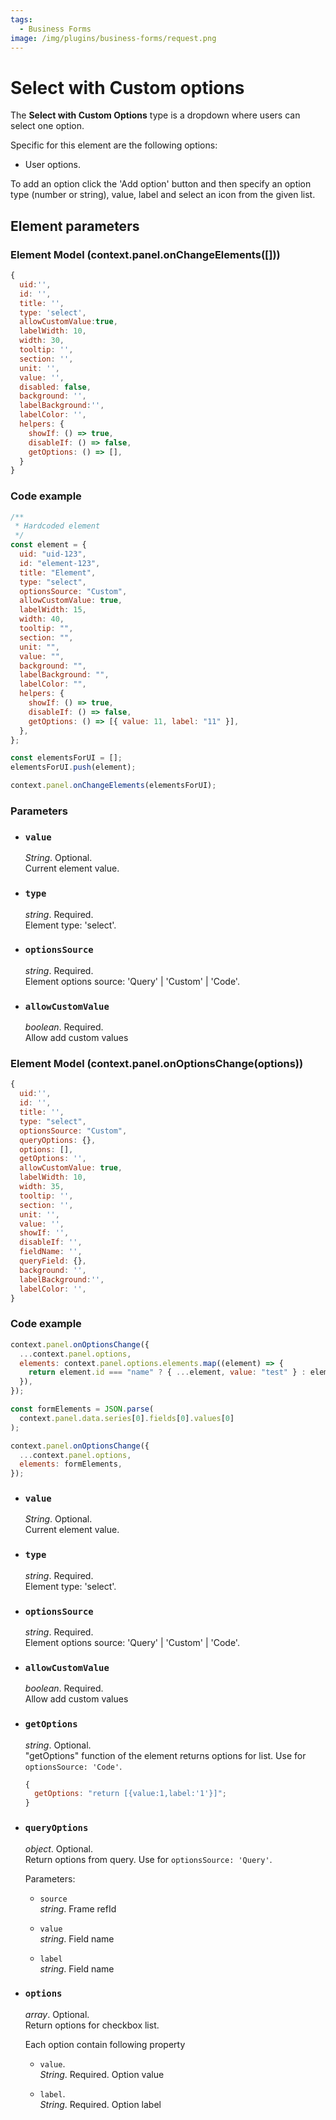 ```yaml
---
tags:
  - Business Forms
image: /img/plugins/business-forms/request.png
---
```



# Select with Custom options

The **Select with Custom Options** type is a dropdown where users can select one option.

Specific for this element are the following options:

- User options.

To add an option click the 'Add option' button and then specify an option type (number or string), value, label and select an icon from the given list.

## Element parameters

### Element Model (context.panel.onChangeElements([]))

<InfoUseChangeElements />

```js
{
  uid:'',
  id: '',
  title: '',
  type: 'select',
  allowCustomValue:true,
  labelWidth: 10,
  width: 30,
  tooltip: '',
  section: '',
  unit: '',
  value: '',
  disabled: false,
  background: '',
  labelBackground:'',
  labelColor: '',
  helpers: {
    showIf: () => true,
    disableIf: () => false,
    getOptions: () => [],
  }
}
```

### Code example

```javascript
/**
 * Hardcoded element
 */
const element = {
  uid: "uid-123",
  id: "element-123",
  title: "Element",
  type: "select",
  optionsSource: "Custom",
  allowCustomValue: true,
  labelWidth: 15,
  width: 40,
  tooltip: "",
  section: "",
  unit: "",
  value: "",
  background: "",
  labelBackground: "",
  labelColor: "",
  helpers: {
    showIf: () => true,
    disableIf: () => false,
    getOptions: () => [{ value: 11, label: "11" }],
  },
};

const elementsForUI = [];
elementsForUI.push(element);

context.panel.onChangeElements(elementsForUI);
```

<BaseChangeElements />

### Parameters

- ### `value`

  _String_. Optional.  
   Current element value.

- ### `type`

  _string_. Required.  
  Element type: 'select'.

- ### `optionsSource`

  _string_. Required.  
  Element options source: 'Query' | 'Custom' | 'Code'.

- ### `allowCustomValue`

  _boolean_. Required.  
  Allow add custom values

<BaseParameters />

### Element Model (context.panel.onOptionsChange(options))

<InfoUseOptionsChange />

```js
{
  uid:'',
  id: '',
  title: '',
  type: "select",
  optionsSource: "Custom",
  queryOptions: {},
  options: [],
  getOptions: '',
  allowCustomValue: true,
  labelWidth: 10,
  width: 35,
  tooltip: '',
  section: '',
  unit: '',
  value: '',
  showIf: '',
  disableIf: '',
  fieldName: '',
  queryField: {},
  background: '',
  labelBackground:'',
  labelColor: '',
}
```

### Code example

```javascript
context.panel.onOptionsChange({
  ...context.panel.options,
  elements: context.panel.options.elements.map((element) => {
    return element.id === "name" ? { ...element, value: "test" } : element;
  }),
});
```

```javascript
const formElements = JSON.parse(
  context.panel.data.series[0].fields[0].values[0]
);

context.panel.onOptionsChange({
  ...context.panel.options,
  elements: formElements,
});
```

- ### `value`

  _String_. Optional.  
   Current element value.

- ### `type`

  _string_. Required.  
  Element type: 'select'.

- ### `optionsSource`

  _string_. Required.  
  Element options source: 'Query' | 'Custom' | 'Code'.

- ### `allowCustomValue`

  _boolean_. Required.  
  Allow add custom values

- ### `getOptions`

  _string_. Optional.  
   "getOptions" function of the element returns options for list. Use for `optionsSource: 'Code'`.

  ```js
  {
    getOptions: "return [{value:1,label:'1'}]";
  }
  ```

- ### `queryOptions`

  _object_. Optional.  
   Return options from query. Use for `optionsSource: 'Query'`.

  Parameters:

  - `source`  
     _string_. Frame refId

  - `value`  
     _string_. Field name

  - `label`  
     _string_. Field name

- ### `options`

  _array_. Optional.  
  Return options for checkbox list.

  Each option contain following property

  - `value`.  
    _String_. Required.
    Option value

  - `label`.  
    _String_. Required.
    Option label

<BaseOptionsParameters />
